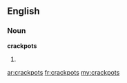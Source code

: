 ==English==

===Noun===
'''crackpots'''

# {{plural of|[[crackpot]]}}

[[ar:crackpots]]
[[fr:crackpots]]
[[my:crackpots]]